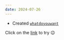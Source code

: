 ```yaml
---
date: 2024-07-26
---
```


- Created [`whatdoyouwant`](https://whatyouwant.rdsx.dev)

Click on the [link](https://whatyouwant.rdsx.dev) to try 😉